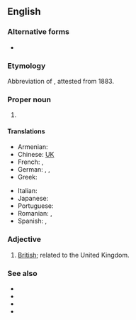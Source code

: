 {{also|uk|uK|.uk|-uk|ük|U.K.|-ük|Appendix:Variations of "uk"}}

==English==

===Alternative forms===
* {{l|en|U.K.}}

===Etymology===
Abbreviation of {{m|en|United Kingdom}}, attested from 1883.

===Proper noun===
{{en-proper noun}}

# {{abbreviation of|United Kingdom|lang=en}}

====Translations====
{{trans-top|Abbreviation of United Kingdom}}
* Armenian: {{t|hy|ՄԹ}}
* Chinese: [[UK]]
* French: {{t|fr|R.U.|m}}, {{t+|fr|RU|m}}
* German: {{t|de|VK|n}}, {{t-check|de|V. K.|n}}, {{t-check|de|V.K.|n}}
* Greek: {{t+|el|ΗΒ|n}}
{{trans-mid}}
* Italian: {{t|it|RU|m}}
* Japanese: {{t+|ja|UK}}
* Portuguese: {{t+|pt|RU|m}}
* Romanian: {{t|ro|R.U.|n}}, {{t|ro|RU|n}}
* Spanish: {{t|es|R.U.|m}}, {{t|es|RU|m}}
{{trans-bottom}}

===Adjective===
{{en-adj|?}}

# [[British]]; related to the United Kingdom.

===See also===
* {{l|en|United Kingdom of Great Britain}}
* {{l|en|United Kingdom of Great Britain and Ireland}}
* {{l|en|United Kingdom of Great Britain and Northern Ireland}}
* {{l|en|British Isles}}
